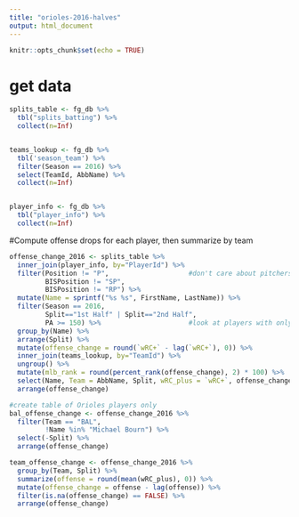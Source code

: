 ```yaml
---
title: "orioles-2016-halves"
output: html_document
---
```


```r
knitr::opts_chunk$set(echo = TRUE)
```

# get data

```r
splits_table <- fg_db %>%
  tbl("splits_batting") %>%
  collect(n=Inf)


teams_lookup <- fg_db %>%
  tbl('season_team') %>%
  filter(Season == 2016) %>%
  select(TeamId, AbbName) %>%
  collect(n=Inf)


player_info <- fg_db %>%
  tbl("player_info") %>%
  collect(n=Inf)

```

#Compute offense drops for each player, then summarize by team

```r
offense_change_2016 <- splits_table %>%
  inner_join(player_info, by="PlayerId") %>%      
  filter(Position != "P",                    #don't care about pitchers' offense
         BISPosition != "SP",
         BISPosition != "RP") %>%
  mutate(Name = sprintf("%s %s", FirstName, LastName)) %>%
  filter(Season == 2016,
         Split=="1st Half" | Split=="2nd Half",
         PA >= 150) %>%                      #look at players with only 150 PA in each half
  group_by(Name) %>%
  arrange(Split) %>%
  mutate(offense_change = round(`wRC+` - lag(`wRC+`), 0)) %>%
  inner_join(teams_lookup, by="TeamId") %>%
  ungroup() %>%
  mutate(mlb_rank = round(percent_rank(offense_change), 2) * 100) %>%
  select(Name, Team = AbbName, Split, wRC_plus = `wRC+`, offense_change, mlb_rank) %>%
  arrange(offense_change)

#create table of Orioles players only
bal_offense_change <- offense_change_2016 %>%
  filter(Team == "BAL",
         !Name %in% "Michael Bourn") %>%
  select(-Split) %>%
  arrange(offense_change)

team_offense_change <- offense_change_2016 %>%
  group_by(Team, Split) %>%
  summarize(offense = round(mean(wRC_plus), 0)) %>%
  mutate(offense_change = offense - lag(offense)) %>%
  filter(is.na(offense_change) == FALSE) %>%
  arrange(offense_change)
```


